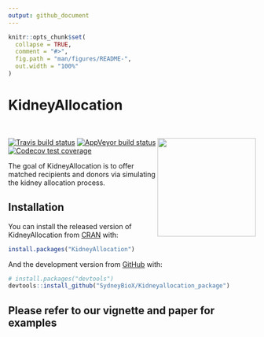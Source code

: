 ```yaml
---
output: github_document
---
```


<!-- README.md is generated from README.Rmd. Please edit that file -->

```r
knitr::opts_chunk$set(
  collapse = TRUE,
  comment = "#>",
  fig.path = "man/figures/README-",
  out.width = "100%"
)
```

# KidneyAllocation

<br />

<img src="https://github.com/SydneyBioX/Kidneyallocation_package/blob/main/%20logo.png" align="right" width="200" />

<!-- badges: start -->
[![Travis build status](https://travis-ci.com/SydneyBioX/KidneyAllocation.svg?branch=master)](https://travis-ci.com/SydneyBioX/KidneyAllocation)
[![AppVeyor build status](https://ci.appveyor.com/api/projects/status/github/SydneyBioX/KidneyAllocation?branch=master&svg=true)](https://ci.appveyor.com/project/SydneyBioX/KidneyAllocation)
[![Codecov test coverage](https://codecov.io/gh/SydneyBioX/KidneyAllocation/branch/master/graph/badge.svg)](https://codecov.io/gh/SydneyBioX/KidneyAllocation?branch=master)
<!-- badges: end -->

The goal of KidneyAllocation is to offer matched recipients and donors via simulating the kidney allocation process.  

## Installation

You can install the released version of KidneyAllocation from [CRAN](https://CRAN.R-project.org) with:

``` r
install.packages("KidneyAllocation")
```

And the development version from [GitHub](https://github.com/) with:

``` r
# install.packages("devtools")
devtools::install_github("SydneyBioX/Kidneyallocation_package")
```
## Please refer to our vignette and paper for examples


